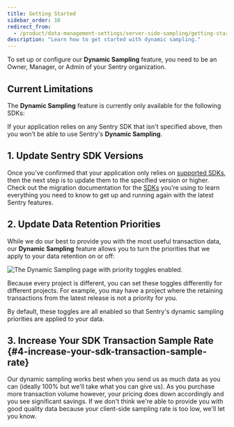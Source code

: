 ```yaml
---
title: Getting Started
sidebar_order: 10
redirect_from:
  - /product/data-management-settings/server-side-sampling/getting-started/
description: "Learn how to get started with dynamic sampling."
---
```


<Note>

To set up or configure our **Dynamic Sampling** feature, you need to be an Owner, Manager, or Admin of your Sentry organization.

</Note>

## Current Limitations

The **Dynamic Sampling** feature is currently only available for the following SDKs:

<Include name="sampling-supported-sdks.mdx" />

If your application relies on any Sentry SDK that isn't specified above, then you won’t be able to use Sentry's **Dynamic Sampling**.

## 1. Update Sentry SDK Versions

Once you’ve confirmed that your application only relies on [supported SDKs](#current-limitations), then the next step is to update them to the specified version or higher. Check out the migration documentation for the [SDKs](/platforms/) you’re using to learn everything you need to know to get up and running again with the latest Sentry features.

## 2. Update Data Retention Priorities

While we do our best to provide you with the most useful transaction data, our **Dynamic Sampling** feature allows you to turn the priorities that we apply to your data retention on or off:

![The Dynamic Sampling page with priority toggles enabled.](dynamic-sampling.png)

Because every project is different, you can set these toggles differently for different projects. For example, you may have a project where the retaining transactions from the latest release is not a priority for you.

By default, these toggles are all enabled so that Sentry's dynamic sampling priorities are applied to your data.

## 3. Increase Your SDK Transaction Sample Rate {#4-increase-your-sdk-transaction-sample-rate}

Our dynamic sampling works best when you send us as much data as you can (ideally 100% but we'll take what you can give us). As you purchase more transaction volume however, your pricing does down accordingly and you see significant savings. If we don't think we're able to provide you with good quality data because your client-side sampling rate is too low, we'll let you know.
